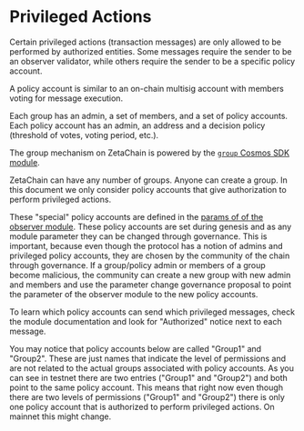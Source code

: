 

# Privileged Actions

Certain privileged actions (transaction messages) are only allowed to be
performed by authorized entities. Some messages require the sender to be an
observer validator, while others require the sender to be a specific policy
account.

A policy account is similar to an on-chain multisig account with members voting
for message execution.

Each group has an admin, a set of members, and a set of policy accounts. Each
policy account has an admin, an address and a decision policy (threshold of
votes, voting period, etc.).

The group mechanism on ZetaChain is powered by the [`group` Cosmos SDK
module](https://docs.cosmos.network/v0.46/modules/group/).

ZetaChain can have any number of groups. Anyone can create a group. In this
document we only consider policy accounts that give authorization to perform
privileged actions.

These "special" policy accounts are defined in the [params of of the observer
module](https://zetachain-athens.blockpi.network/lcd/v1/public/zeta-chain/observer/params).
These policy accounts are set during genesis and as any module parameter they
can be changed through governance. This is important, because even though the
protocol has a notion of admins and privileged policy accounts, they are chosen
by the community of the chain through governance. If a group/policy admin or
members of a group become malicious, the community can create a new group with
new admin and members and use the parameter change governance proposal to point
the parameter of the observer module to the new policy accounts.

To learn which policy accounts can send which privileged messages, check the
module documentation and look for "Authorized" notice next to each message.

<Alert variant="note">
  You may notice that policy accounts below are called "Group1" and "Group2". These are just names that indicate the
  level of permissions and are not related to the actual groups associated with policy accounts. As you can see in
  testnet there are two entries ("Group1" and "Group2") and both point to the same policy account. This means that right
  now even though there are two levels of permissions ("Group1" and "Group2") there is only one policy account that is
  authorized to perform privileged actions. On mainnet this might change.
</Alert>

<AdminPolicy />
